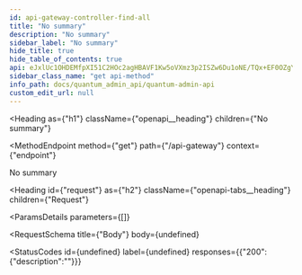 ```yaml
---
id: api-gateway-controller-find-all
title: "No summary"
description: "No summary"
sidebar_label: "No summary"
hide_title: true
hide_table_of_contents: true
api: eJxlUc1OHDEMfpXI51C2HOc2agHBAVF1Kw5oVXmz3p2ISZw6Du1oNE/TQx+EF0OZgYqFUxz/fD/2CJxIUD3Hqx000CZ/iUq/cfjCUYX7nuTn3sdd2/dgIaFgICXJ0NxvLAjlxDFThmaEs9WqPjvKTnyqkNAATJMFxUMdAEz+5LDAw8a+67xhk0sIKANYCKQdV0EH0plXO2jg9C2AhUzy+F9KJlfE6/DddRQWQegc5Xyi/ECx/vNcgga2hEIC9iW4YAmo0MD13Ros6JBqU6ea4L3I86hCxnEwJZgZ2FzfrU3di8GiFNU7fPr39Jdn4z7uuTKr175ifisYtQTT7oKPpr29+kDQJm++sstmz2KEMhdxlA3vzdEsWKjWl5nPn1ZgwXFUdArNWJkTZw042444mz7a7xHp+GpZ6Y+eph59hMlCkb7Wlt1/OF7HWWt6HLeY6Yf001TTvwrJsFzkEcXjtvq+30xvTnp5voZpegZMI9pD
sidebar_class_name: "get api-method"
info_path: docs/quantum_admin_api/quantum-admin-api
custom_edit_url: null
---
```



<Heading
  as={"h1"}
  className={"openapi__heading"}
  children={"No summary"}
>
</Heading>

<MethodEndpoint
  method={"get"}
  path={"/api-gateway"}
  context={"endpoint"}
>
  
</MethodEndpoint>



No summary

<Heading
  id={"request"}
  as={"h2"}
  className={"openapi-tabs__heading"}
  children={"Request"}
>
</Heading>

<ParamsDetails
  parameters={[]}
>
  
</ParamsDetails>

<RequestSchema
  title={"Body"}
  body={undefined}
>
  
</RequestSchema>

<StatusCodes
  id={undefined}
  label={undefined}
  responses={{"200":{"description":""}}}
>
  
</StatusCodes>

